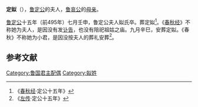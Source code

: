 {{東亞女性歷史人物
| 名稱=定姒
| 身份=[[鲁定公|鲁定公]]的夫人
| 畫像=
| 說明=
| 姓=姒
| 氏=
| 位號=
| 諡號=
| 逝世年=前495年
| 婚年=
| 夫=[[鲁定公|鲁定公]]
| 子=[[鲁哀公|鲁哀公]]
|}}
'''定姒'''（{{bd|？||前495年|catIdx=S}}），[[鲁定公|鲁定公]]的夫人，[[鲁哀公|鲁哀公]]的[[母亲|母亲]]。

[[鲁定公|鲁定公]]十五年（前495年）七月壬申，鲁定公夫人姒氏卒。葬定姒<ref>《[[春秋经|春秋经]]·定公十五年》</ref>。《[[春秋经|春秋经]]》不称她为夫人，是因没有发[[讣告|讣告]]，也没有陪祀祖姑之庙。九月辛巳，安葬定姒。《春秋》不称她为小君，是因没按夫人的葬礼安葬<ref>《[[左传|左传]]·定公十五年》</ref>。

==参考文献==
<references/>

[[Category:鲁国君主配偶|Category:鲁国君主配偶]]
[[Category:姒姓|Category:姒姓]]
